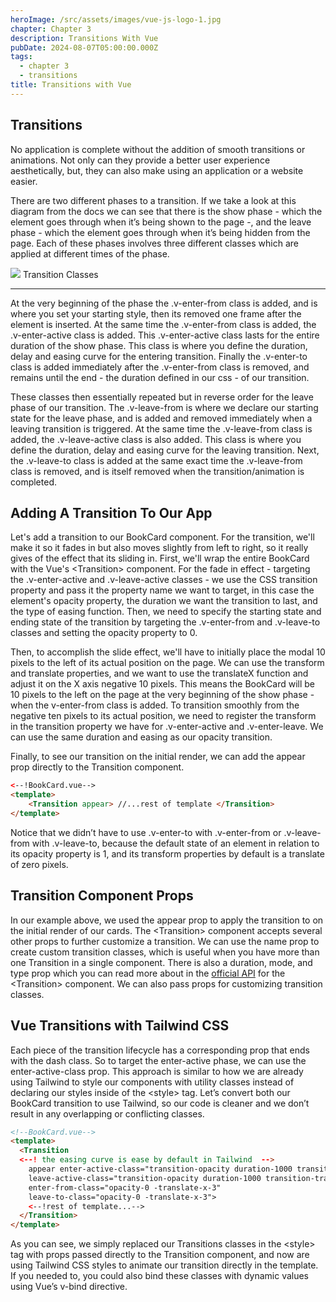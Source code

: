 ```yaml
---
heroImage: /src/assets/images/vue-js-logo-1.jpg
chapter: Chapter 3
description: Transitions With Vue
pubDate: 2024-08-07T05:00:00.000Z
tags:
  - chapter 3
  - transitions
title: Transitions with Vue
---
```


## Transitions

No application is complete without the addition of smooth transitions or animations. Not only can they provide a better user experience aesthetically, but, they can also make using an application or a website easier.

There are two different phases to a transition. If we take a look at this diagram from the docs we can see that there is the show phase - which the element goes through when it’s being shown to the page -, and the leave phase - which the element goes through when it’s being hidden from the page. Each of these phases involves three different classes which are applied at different times of the phase.

![](/src/assets/images/vue-transitions-diagram.PNG)
Transition Classes

---

At the very beginning of the phase the .v-enter-from class is added, and is where you set your starting style, then its removed one frame after the element is inserted. At the same time the .v-enter-from class is added, the .v-enter-active class is added. This .v-enter-active class lasts for the entire duration of the show phase. This class is where you define the duration, delay and easing curve for the entering transition. Finally the .v-enter-to class is added immediately after the .v-enter-from class is removed, and remains until the end - the duration defined in our css - of our transition.

These classes then essentially repeated but in reverse order for the leave phase of our transition. The .v-leave-from is where we declare our starting state for the leave phase, and is added and removed immediately when a leaving transition is triggered. At the same time the .v-leave-from class is added, the .v-leave-active class is also added. This class is where you define the duration, delay and easing curve for the leaving transition. Next, the .v-leave-to class is added at the same exact time the .v-leave-from class is removed, and is itself removed when the transition/animation is completed.

## Adding A Transition To Our App

Let's add a transition to our BookCard component. For the transition, we'll make it so it fades in but also moves slightly from left to right, so it really gives of the effect that its sliding in. First, we'll wrap the entire BookCard with the Vue's \<Transition> component. For the fade in effect - targeting the .v-enter-active and .v-leave-active classes - we use the CSS transition property and pass it the property name we want to target, in this case the element's opacity property, the duration we want the transition to last, and the type of easing function. Then, we need to specify the starting state and ending state of the transition by targeting the .v-enter-from and .v-leave-to classes and setting the opacity property to 0.

Then, to accomplish the slide effect, we'll have to initially place the modal 10 pixels to the left of its actual position on the page. We can use the transform and translate properties, and we want to use the translateX function and adjust it on the X axis negative 10 pixels. This means the BookCard will be 10 pixels to the left on the page at the very beginning of the show phase - when the v-enter-from class is added. To transition smoothly from the negative ten pixels to its actual position, we need to register the transform in the transition property we have for .v-enter-active and .v-enter-leave. We can use the same duration and easing as our opacity transition.

Finally, to see our transition on the initial render, we can add the appear prop directly to the Transition component.

```html
<--!BookCard.vue-->
<template>
	<Transition appear> //...rest of template </Transition>
</template>
```

Notice that we didn’t have to use .v-enter-to with .v-enter-from or .v-leave-from with .v-leave-to, because the default state of an element in relation to its opacity property is 1, and its transform properties by default is a translate of zero pixels.

## Transition Component Props

In our example above, we used the appear prop to apply the transition to on the initial render of our cards. The \<Transition> component accepts several other props to further customize a transition. We can use the name prop to create custom transition classes, which is useful when you have more than one Transition in a single component. There is also a duration, mode, and type prop which you can read more about in the [official API](https://vuejs.org/api/built-in-components.html#transition 'Transition API') for the \<Transition> component. We can also pass props for customizing transition classes.

## Vue Transitions with Tailwind CSS

Each piece of the transition lifecycle has a corresponding prop that ends with the dash class. So to target the enter-active phase, we can use the enter-active-class prop. This approach is similar to how we are already using Tailwind to style our components with utility classes instead of declaring our styles inside of the \<style> tag. Let’s convert both our BookCard transition to use Tailwind, so our code is cleaner and we don’t result in any overlapping or conflicting classes.

```html
<!--BookCard.vue-->
<template>
  <Transition
  <--! the easing curve is ease by default in Tailwind  -->
    appear enter-active-class="transition-opacity duration-1000 transition-transform duration-1000"
    leave-active-class="transition-opacity duration-1000 transition-transform duration-1000"
    enter-from-class="opacity-0 -translate-x-3"
    leave-to-class="opacity-0 -translate-x-3">
    <--!rest of template...-->
  </Transition>
</template>
```

As you can see, we simply replaced our Transitions classes in the \<style> tag with props passed directly to the Transition component, and now are using Tailwind CSS styles to animate our transition directly in the template. If you needed to, you could also bind these classes with dynamic values using Vue’s v-bind directive.
